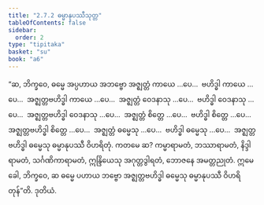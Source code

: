 ```yaml
---
title: "2.7.2 ဓမ္မာနုပဿီသုတ္တ"
tableOfContents: false
sidebar:
  order: 2
type: "tipitaka"
basket: "su"
book: "a6"
---
```



<DynamicBreadcrumb />

<Division number="118" book="a6">

<Paragraph number="768" book="a6">
“ဆ, ဘိက္ခဝေ, ဓမ္မေ အပ္ပဟာယ အဘဗ္ဗော အဇ္ဈတ္တံ ကာယေ …ပေ…  ဗဟိဒ္ဓါ ကာယေ …ပေ…  အဇ္ဈတ္တဗဟိဒ္ဓါ ကာယေ …ပေ…  အဇ္ဈတ္တံ ဝေဒနာသု …ပေ…  ဗဟိဒ္ဓါ ဝေဒနာသု …ပေ…  အဇ္ဈတ္တဗဟိဒ္ဓါ ဝေဒနာသု …ပေ…  အဇ္ဈတ္တံ စိတ္တေ …ပေ…  ဗဟိဒ္ဓါ စိတ္တေ …ပေ…  အဇ္ဈတ္တဗဟိဒ္ဓါ စိတ္တေ …ပေ…  အဇ္ဈတ္တံ ဓမ္မေသု …ပေ…  ဗဟိဒ္ဓါ ဓမ္မေသု …ပေ…  အဇ္ဈတ္တဗဟိဒ္ဓါ ဓမ္မေသု ဓမ္မာနုပဿီ ဝိဟရိတုံ. ကတမေ ဆ? ကမ္မာရာမတံ, ဘဿာရာမတံ, နိဒ္ဒါရာမတံ, သင်္ဂဏိကာရာမတံ, ဣန္ဒြိယေသု အဂုတ္တဒွါရတံ, ဘောဇနေ အမတ္တညုတံ. ဣမေ ခေါ, ဘိက္ခဝေ, ဆ ဓမ္မေ ပဟာယ ဘဗ္ဗော အဇ္ဈတ္တဗဟိဒ္ဓါ ဓမ္မေသု ဓမ္မာနုပဿီ ဝိဟရိတုန်”တိ.

</Paragraph>
</Division>

<Paragraph number="769" type="center" book="a6">
ဒုတိယံ.
</Paragraph>